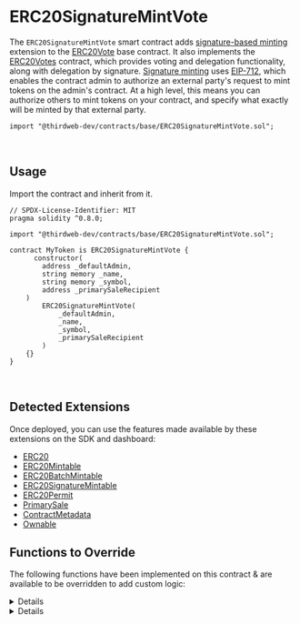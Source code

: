 
# ERC20SignatureMintVote


The `ERC20SignatureMintVote` smart contract adds [signature-based minting](/solidity/extensions/erc20signaturemint) extension
to the [ERC20Vote](/solidity/base-contracts/erc20vote) base contract.
It also implements the [ERC20Votes](https://github.com/OpenZeppelin/openzeppelin-contracts/blob/master/contracts/token/ERC20/extensions/ERC20Votes.sol) contract, which provides voting and delegation functionality, along with delegation by signature. 
[Signature minting](/glossary/signature-based-minting) uses [EIP-712](https://eips.ethereum.org/EIPS/eip-712),
which enables the contract admin to authorize an external party's request to mint tokens on the admin's contract.
At a high level, this means you can authorize others to mint tokens
on your contract, and specify what exactly will be minted by that external party.

```text
import "@thirdweb-dev/contracts/base/ERC20SignatureMintVote.sol";
```
  <GithubButtonLink
    href="https://github.com/thirdweb-dev/contracts/blob/main/contracts/base/ERC20SignatureMint.sol"
  />

<br/>

## Usage

Import the contract and inherit from it.

```text
// SPDX-License-Identifier: MIT
pragma solidity ^0.8.0;

import "@thirdweb-dev/contracts/base/ERC20SignatureMintVote.sol";

contract MyToken is ERC20SignatureMintVote {
	  constructor(
        address _defaultAdmin,
        string memory _name,
        string memory _symbol,
        address _primarySaleRecipient
    )
        ERC20SignatureMintVote(
            _defaultAdmin,
            _name,
            _symbol,
            _primarySaleRecipient
        )
    {}
}
```
<br/>

## Detected Extensions

Once deployed, you can use the features made available by these extensions on the SDK and dashboard:

- [ERC20](/solidity/extensions/erc20)
- [ERC20Mintable](/solidity/extensions/erc20mintable)
- [ERC20BatchMintable](/solidity/extensions/erc20batchmintable)
- [ERC20SignatureMintable](/solidity/extensions/erc20signaturemint)
- [ERC20Permit](/solidity/extensions/erc20permit)
- [PrimarySale](/solidity/extensions/primarysale)
- [ContractMetadata](/solidity/extensions/contractmetadata)
- [Ownable](/solidity/extensions/ownable)

## Functions to Override

The following functions have been implemented on this contract & are available to be overridden to add custom logic:

<Details id="mintWithSignature" summary="mintWithSignature">

```text
    /**
     *  @notice           Mints tokens according to the provided mint request.
     *
     *  @param _req       The payload / mint request.
     *  @param _signature The signature produced by an account signing the mint request.
     */
    function mintWithSignature(MintRequest calldata _req, bytes calldata _signature)
        external
        payable
        virtual
        returns (address signer)
    {
        require(_req.quantity > 0, "Minting zero tokens.");

        // Verify and process payload.
        signer = _processRequest(_req, _signature);

        /**
         *  Get receiver of tokens.
         *
         *  Note: If `_req.to == address(0)`, a `mintWithSignature` transaction sitting in the
         *        mempool can be frontrun by copying the input data, since the minted tokens
         *        will be sent to the `_msgSender()` in this case.
         */
        address receiver = _req.to == address(0) ? msg.sender : _req.to;

        // Collect price
        _collectPriceOnClaim(_req.primarySaleRecipient, _req.quantity, _req.currency, _req.pricePerToken);

        // Mint tokens.
        _mint(receiver, _req.quantity);

        emit TokensMintedWithSignature(signer, receiver, _req);
    }
```
</Details>

<Details id="_collectPriceOnClaim" summary="_collectPriceOnClaim">
```text
     /// @dev Collects and distributes the primary sale value of tokens being claimed.
    function _collectPriceOnClaim(
        address _primarySaleRecipient,
        uint256 _quantityToClaim,
        address _currency,
        uint256 _pricePerToken
    ) internal virtual {
        if (_pricePerToken == 0) {
            return;
        }

        uint256 totalPrice = (_quantityToClaim * _pricePerToken) / 1 ether;
        require(totalPrice > 0, "quantity too low");

        if (_currency == CurrencyTransferLib.NATIVE_TOKEN) {
            require(msg.value == totalPrice, "Must send total price.");
        }

        address saleRecipient = _primarySaleRecipient == address(0) ? primarySaleRecipient() : _primarySaleRecipient;
        CurrencyTransferLib.transferCurrency(_currency, msg.sender, saleRecipient, totalPrice);
    }
```
</Details>
